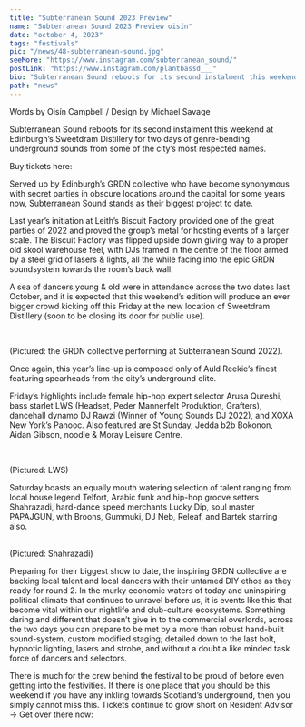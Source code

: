---
title: "Subterranean Sound 2023 Preview"
name: "Subterranean Sound 2023 Preview oisín"
date: "october 4, 2023"
tags: "festivals"
pic: "/news/48-subterranean-sound.jpg"
seeMore: "https://www.instagram.com/subterranean_sound/"
postLink: "https://www.instagram.com/plantbassd___"
bio: "Subterranean Sound reboots for its second instalment this weekend at Edinburgh’s Sweetdram Distillery"
path: "news"
---

<p className="smallText">Words by Oisín Campbell / Design by Michael Savage</p>

Subterranean Sound reboots for its second instalment this weekend at Edinburgh’s Sweetdram Distillery for two days of genre-bending underground sounds from some of the city’s most respected names.

Buy tickets here: <HoverLink url="https://ra.co/events/1706644" external />

<Picture src="/news/48-sound.png" alt="Subterranean sound" size={1200} />

Served up by Edinburgh’s GRDN collective who have become synonymous with secret parties in obscure locations around the capital for some years now, Subterranean Sound stands as their biggest project to date.

Last year’s initiation at Leith’s Biscuit Factory provided one of the great parties of 2022 and proved the group’s metal for hosting events of a larger scale. The Biscuit Factory was flipped upside down giving way to a proper old skool warehouse feel, with DJs framed in the centre of the floor armed by a steel grid of lasers & lights, all the while facing into the epic GRDN soundsystem towards the room’s back wall.

A sea of dancers young & old were in attendance across the two dates last October, and it is expected that this weekend’s edition will produce an ever bigger crowd kicking off this Friday at the new location of Sweetdram Distillery (soon to be closing its door for public use).

<br />

<Picture src="/news/48-grdn.png" alt="GRDN collective" size={1200} withSubtitle />
<p className="smallText">(Pictured: the GRDN collective performing at Subterranean Sound 2022).</p>

Once again, this year’s line-up is composed only of Auld Reekie’s finest featuring spearheads from the city’s underground elite.

Friday’s highlights include female hip-hop expert selector Arusa Qureshi, bass starlet LWS (Headset, Peder Mannerfelt Produktion, Grafters), dancehall dynamo DJ Rawzi (Winner of Young Sounds DJ 2022), and XOXA New York’s Panooc.
Also featured are St Sunday, Jedda b2b Bokonon, Aidan Gibson, noodle & Moray Leisure Centre.

<br />

<Picture src="/news/48-lws.png" alt="LWS" size={1200} withSubtitle />
<p className="smallText">(Pictured: LWS)</p>

Saturday boasts an equally mouth watering selection of talent ranging from local house legend Telfort, Arabic funk and hip-hop groove setters Shahrazadi, hard-dance speed merchants Lucky Dip, soul master PAPAJGUN, with Broons, Gummuki, DJ Neb, Releaf, and Bartek starring also.

<br />

<Picture src="/news/48-shahrazadi.png" alt="Shahrazadi" size={1200} />
(Pictured: Shahrazadi)

Preparing for their biggest show to date, the inspiring GRDN collective are backing local talent and local dancers with their untamed DIY ethos as they ready for round 2. In the murky economic waters of today and uninspiring political climate that continues to unravel before us, it is events like this that become vital within our nightlife and club-culture ecosystems.
Something daring and different that doesn’t give in to the commercial overlords, across the two days you can prepare to be met by a more than robust hand-built sound-system, custom modified staging; detailed down to the last bolt, hypnotic lighting, lasers and strobe, and without a doubt a like minded task force of dancers and selectors.

There is much for the crew behind the festival to be proud of before even getting into the festivities. If there is one place that you should be this weekend if you have any inkling towards Scotland’s underground, then you simply cannot miss this. Tickets continue to grow short on Resident Advisor -> Get over there now: <HoverLink url="https://ra.co/events/1706644" external />
